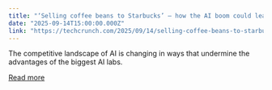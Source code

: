 ```yaml
---
title: "‘Selling coffee beans to Starbucks’ – how the AI boom could leave AI’s biggest companies behind"
date: "2025-09-14T15:00:00.000Z"
link: "https://techcrunch.com/2025/09/14/selling-coffee-beans-to-starbucks-how-the-ai-boom-could-leave-ais-biggest-companies-behind/"
---
```


The competitive landscape of AI is changing in ways that undermine the advantages of the biggest AI labs. 

[Read more](https://techcrunch.com/2025/09/14/selling-coffee-beans-to-starbucks-how-the-ai-boom-could-leave-ais-biggest-companies-behind/)
